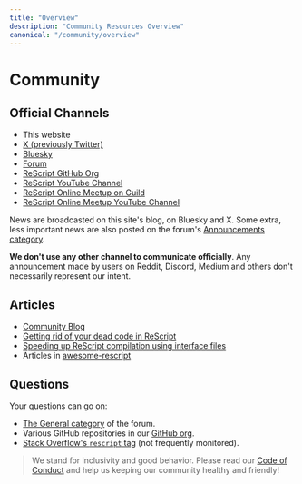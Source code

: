 ```yaml
---
title: "Overview"
description: "Community Resources Overview"
canonical: "/community/overview"
---
```


# Community

## Official Channels

- This website
- [X (previously Twitter)](https://x.com/rescriptlang)
- [Bluesky](https://bsky.app/profile/rescript-lang.org)
- [Forum](https://forum.rescript-lang.org)
- [ReScript GitHub Org](https://github.com/rescript-lang/)
- [ReScript YouTube Channel](https://www.youtube.com/@rescriptlang)
- [ReScript Online Meetup on Guild](https://guild.host/rescript-online-meetup)
- [ReScript Online Meetup YouTube Channel](https://www.youtube.com/@ReScriptOnlineMeetup)

News are broadcasted on this site's blog, on Bluesky and X. Some extra, less important news are also posted on the forum's [Announcements category](https://forum.rescript-lang.org/c/announcements/).

**We don't use any other channel to communicate officially**. Any announcement made by users on Reddit, Discord, Medium and others don't necessarily represent our intent.

## Articles

- [Community Blog](/blog/community)
- [Getting rid of your dead code in ReScript](https://dev.to/zth/getting-rid-of-your-dead-code-in-rescript-3mba) 
- [Speeding up ReScript compilation using interface files](https://dev.to/zth/speeding-up-rescript-compilation-using-interface-files-4fgn)
- Articles in [awesome-rescript](https://github.com/fhammerschmidt/awesome-rescript#readme)

## Questions

Your questions can go on:

- [The General category](https://forum.rescript-lang.org/c/general/) of the forum.
- Various GitHub repositories in our [GitHub org](https://github.com/rescript-lang/).
- [Stack Overflow's `rescript` tag](https://stackoverflow.com/questions/tagged/rescript) (not frequently monitored).

> We stand for inclusivity and good behavior. Please read our [Code of
> Conduct](/community/code-of-conduct) and help us keeping our community healthy and
> friendly!
